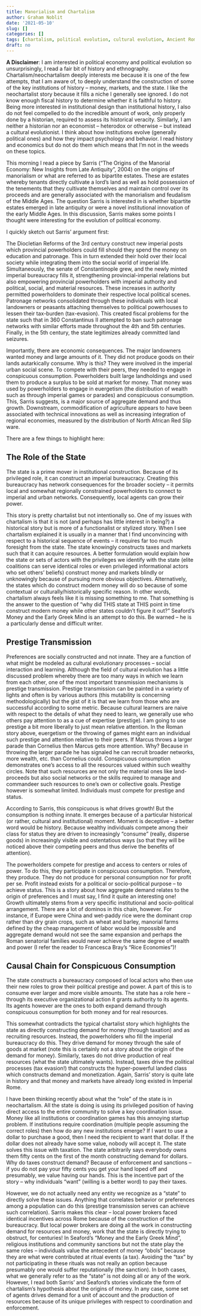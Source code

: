 ```yaml
---
title: Manorialism and Chartalism
author: Graham Noblit
date: '2021-05-10'
slug: []
categories: []
tags: [chartalism, political evolution, cultural evolution, Ancient Rome, MMT]
draft: no
---
```


**A Disclaimer**: I am interested in political economy and political evolution so unsurprisingly, I read a fair bit of history and ethnography. Chartalism/neochartalism deeply interests me because it is one of the few attempts, that I am aware of, to deeply understand the construction of some of the key institutions of history – money, markets, and the state. I like the neochartalist story because it fills a niche I generally see ignored. I do not know enough fiscal history to determine whether it is faithful to history. Being more interested in institutional design than institutional history, I also do not feel compelled to do the incredible amount of work, only properly done by a historian, required to assess its historical veracity. Similarly, I am neither a historian nor an economist – heterodox or otherwise – but instead a cultural evolutionist. I think about how institutions evolve (generally political ones) and how they impact psychology and behavior. I read history and economics but do not do them which means that I’m not in the weeds on these topics. 

This morning I read a piece by Sarris (“The Origins of the Manorial Economy: New Insights from Late Antiquity”, 2004) on the origins of manorialism or what are referred to as bipartite estates. These are estates whereby tenants directly cultivate a lord’s land as well as hold possession of the tenements that they cultivate themselves and maintain control over its proceeds and are generally associated with the manorialism and feudalism of the Middle Ages. The question Sarris is interested in is whether bipartite estates emerged in late antiquity or were a novel institutional innovation of the early Middle Ages. In this discussion, Sarris makes some points I thought were interesting for the evolution of political economy. 

I quickly sketch out Sarris’ argument first:

The Diocletian Reforms of the 3rd century construct new imperial posts which provincial powerholders could fill should they spend the money on education and patronage. This in turn extended their hold over their local society while integrating them into the social world of imperial life. Simultaneously, the senate of Constantinople grew, and the newly minted imperial bureaucracy fills it, strengthening provincial-imperial relations but also empowering provincial powerholders with imperial authority and political, social, and material resources. These increases in authority permitted powerholders to dominate their respective local political scenes. Patronage networks consolidated through these individuals with local landowners or peasants attaching themselves to political powerhouses to lessen their tax-burden (tax-evasion). This created fiscal problems for the state such that in 360 Constantinus II attempted to ban such patronage networks with similar efforts made throughout the 4th and 5th centuries. Finally, in the 5th century, the state legitimizes already committed land seizures. 

Importantly, there are economic consequences. The major landowners wanted money and large amounts of it. They did not produce goods on their lands autarkically consume. Why is this? They were involved in the imperial urban social scene. To compete with their peers, they needed to engage in conspicuous consumption. Powerholders built large landholdings and used them to produce a surplus to be sold at market for money. That money was used by powerholders to engage in euergetism (the distribution of wealth such as through imperial games or parades) and conspicuous consumption. This, Sarris suggests, is a major source of aggregate demand and thus growth. Downstream, commodification of agriculture appears to have been associated with technical innovations as well as increasing integration of regional economies, measured by the distribution of North African Red Slip ware.

There are a few things to highlight here:

## The Role of the State

The state is a prime mover in institutional construction. Because of its privileged role, it can construct an imperial bureaucracy. Creating this bureaucracy has network consequences for the broader society – it permits local and somewhat regionally constrained powerholders to connect to imperial and urban networks. Consequently, local agents can grow their power. 

This story is pretty chartalist but not intentionally so. One of my issues with chartalism is that it is not (and perhaps has little interest in being?) a historical story but is more of a functionalist or stylized story. When I see chartalism explained it is usually in a manner that I find unconvincing with respect to a historical sequence of events – it requires far too much foresight from the state.  The state knowingly constructs taxes and markets such that it can acquire resources. A better formulation would explain how the state or sets of actors with the privileges we identify with the state (elite coalitions can serve identical roles or even privileged informational actors who set others’ beliefs) construct money and markets blindly or unknowingly because of pursuing more obvious objectives. Alternatively, the states which do construct modern money will do so because of some contextual or culturally/historically specific reason. In other words, chartalism always feels like it is missing something to me. That something is the answer to the question of “why did THIS state at THIS point in time construct modern money while other states couldn’t figure it out?” Seaford’s Money and the Early Greek Mind is an attempt to do this. Be warned – he is a particularly dense and difficult writer.

## Prestige Transmission

Preferences are socially constructed and not innate. They are a function of what might be modeled as cultural evolutionary processes – social interaction and learning. Although the field of cultural evolution has a little discussed problem whereby there are too many ways in which we learn from each other, one of the most important transmission mechanisms is prestige transmission. Prestige transmission can be painted in a variety of lights and often is by various authors (this mutability is concerning methodologically) but the gist of it is that we learn from those who are successful according to some metric. Because cultural learners are naive with respect to the details of what they need to learn, we generally use who others pay attention to as a cue of expertise (prestige). 
I am going to use prestige a bit more liberally to just mean relative attention. In the Roman story above, euergetism or the throwing of games might earn an individual such prestige and attention relative to their peers. If Marcus throws a larger parade than Cornelius then Marcus gets more attention. Why? Because in throwing the larger parade he has signaled he can recruit broader networks, more wealth, etc. than Cornelius could. Conspicuous consumption demonstrates one’s access to all the resources valued within such wealthy circles. Note that such resources are not only the material ones like land-proceeds but also social networks or the skills required to manage and commandeer such resources to one’s own or collective goals. Prestige however is somewhat limited. Individuals must compete for prestige and status. 

According to Sarris, this conspicuous is what drives growth! But the consumption is nothing innate. It emerges because of a particular historical (or rather, cultural and institutional) moment. Moment is deceptive – a better word would be history. Because wealthy individuals compete among their class for status they are driven to increasingly “consume” (really, disperse goods) in increasingly visible and ostentatious ways (so that they will be noticed above their competing peers and thus derive the benefits of attention). 

The powerholders compete for prestige and access to centers or roles of power. To do this, they participate in conspicuous consumption. Therefore, they produce. They do not produce for personal consumption nor for profit per se. Profit instead exists for a political or socio-political purpose – to achieve status. This is a story about how aggregate demand relates to the origin of preferences and I must say, I find it quite an interesting one! Growth ultimately stems from a very specific institutional and socio-political arrangement. There are a lot of dominos in this chain, however. For instance, if Europe were China and wet-paddy rice were the dominant crop rather than dry grain crops, such as wheat and barley, manorial farms defined by the cheap management of labor would be impossible and aggregate demand would not see the same expansion and perhaps the Roman senatorial families would never achieve the same degree of wealth and power (I refer the reader to Francesca Bray’s “Rice Economies”)! 

## Causal Chain for Conspicuous Consumption

The state constructs a bureaucracy composed of local actors who then use their new roles to grow their political prestige and power. A part of this is to consume ever larger and more visible amounts. The state has a role here – through its executive organizational action it grants authority to its agents. Its agents however are the ones to both expand demand through conspicuous consumption for both money and for real resources.

This somewhat contradicts the typical chartalist story which highlights the state as directly constructing demand for money (through taxation) and as recruiting resources. Instead, the powerholders who fill the imperial bureaucracy do this. They drive demand for money through the sale of goods at market (note this is certainly not a story about the origin of the demand for money). Similarly, taxes do not drive production of real resources (what the state ultimately wants). Instead, taxes drive the political processes (tax evasion!) that constructs the hyper-powerful landed class which constructs demand and monetization. Again, Sarris’ story is quite late in history and that money and markets have already long existed in Imperial Rome.

I have been thinking recently about what the “role” of the state is in neochartalism. All the state is doing is using its privileged position of having direct access to the entire community to solve a key coordination issue. Money like all institutions or coordination games has this annoying startup problem. If institutions require coordination (multiple people assuming the correct roles) then how do any new institutions emerge? If I want to use a dollar to purchase a good, then I need the recipient to want that dollar. If the dollar does not already have some value, nobody will accept it. The state solves this issue with taxation. The state arbitrarily says everybody owns them fifty cents on the first of the month constructing demand for dollars. Why do taxes construct demand? Because of enforcement and sanctions – if you do not pay your fifty cents you get your hand loped off and presumably, we value having our hands. This is the incentive part of the story – why individuals “want” (willing is a better word) to pay their taxes. 

However, we do not actually need any entity we recognize as a “state” to directly solve these issues. Anything that correlates behavior or preferences among a population can do this (prestige transmission serves can achieve such correlation). Sarris makes this clear – local power brokers faced identical incentives across Rome because of the construction of the bureaucracy. But local power brokers are doing all the work in constructing demand for resources and money, work that the state is directly trying to obstruct, for centuries! In Seaford’s “Money and the Early Greek Mind”, religious institutions and community sanctions but not the state play the same roles – individuals value the antecedent of money “obols” because they are what were contributed at ritual events (a tax). Avoiding the “tax” by not participating in these rituals was not really an option because presumably one would suffer reputationally (the sanction). In both cases, what we generally refer to as the “state” is not doing all or any of the work. However, I read both Sarris’ and Seaford’s stories vindicate the form of chartalism’s hypothesis about the origins of money. In any case, some set of agents drives demand for a unit of account and the production of resources because of its unique privileges with respect to coordination and enforcement. 
